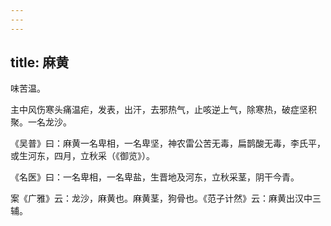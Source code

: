 ```yaml
---
---
---
```

title: 麻黄
---



味苦温。

主中风伤寒头痛温疟，发表，出汗，去邪热气，止咳逆上气，除寒热，破症坚积聚。一名龙沙。

《吴普》曰：麻黄一名卑相，一名卑坚，神农雷公苦无毒，扁鹊酸无毒，李氏平，或生河东，四月，立秋采（《御览》）。

《名医》曰：一名卑相，一名卑盐，生晋地及河东，立秋采茎，阴干今青。

案《广雅》云：龙沙，麻黄也。麻黄茎，狗骨也。《范子计然》云：麻黄出汉中三辅。